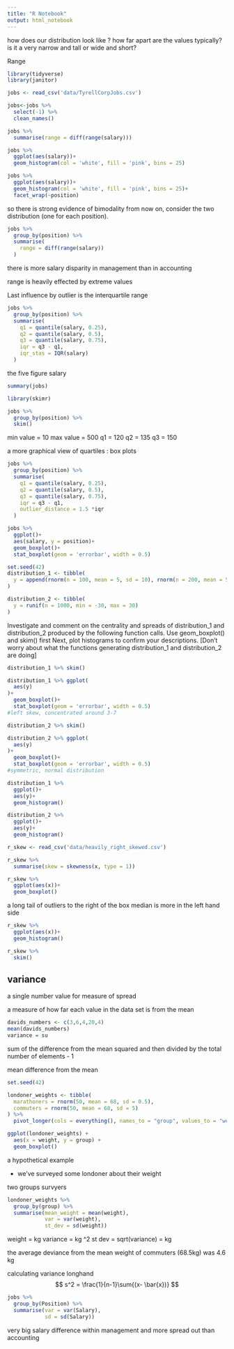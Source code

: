 ```yaml
---
title: "R Notebook"
output: html_notebook
---
```

how does our distribution look like ?
how far apart are the values typically?
is it a very narrow and tall or wide and short?

Range 
```r
library(tidyverse)
library(janitor)
```

```r
jobs <- read_csv('data/TyrellCorpJobs.csv')
```
```r
jobs<-jobs %>% 
  select(-1) %>% 
  clean_names()
```

```r
jobs %>% 
  summarise(range = diff(range(salary)))

```


```r
jobs %>% 
  ggplot(aes(salary))+
  geom_histogram(col = 'white', fill = 'pink', bins = 25)
```


```r
jobs %>% 
  ggplot(aes(salary))+
  geom_histogram(col = 'white', fill = 'pink', bins = 25)+
  facet_wrap(~position)
```
so there is strong evidence of bimodality 
from now on, consider the two distribution (one for each position).

```r
jobs %>% 
  group_by(position) %>% 
  summarise(
    range = diff(range(salary))
  )
```
there is more salary disparity in management than in accounting 

range is heavily effected by extreme values 

Last influence by outlier is the interquartile range 

```r
jobs %>% 
  group_by(position) %>% 
  summarise(
    q1 = quantile(salary, 0.25),
    q2 = quantile(salary, 0.5),
    q3 = quantile(salary, 0.75),
    iqr = q3 - q1,
    iqr_stas = IQR(salary)
  )
```
the five figure salary 
```r
summary(jobs)
```
```r
library(skimr)
```

```r
jobs %>% 
  group_by(position) %>% 
  skim()
```
min value = 10 
max value = 500
q1 = 120
q2 = 135
q3 = 150

a more graphical view of quartiles : box plots
```r
jobs %>% 
  group_by(position) %>% 
  summarise(
    q1 = quantile(salary, 0.25),
    q2 = quantile(salary, 0.5),
    q3 = quantile(salary, 0.75),
    iqr = q3 - q1,
    outlier_distance = 1.5 *iqr
  )
```

```r
jobs %>% 
  ggplot()+
  aes(salary, y = position)+
  geom_boxplot()+
  stat_boxplot(geom = 'errorbar', width = 0.5)
```


```r
set.seed(42)
distribution_1 <- tibble(
  y = append(rnorm(n = 100, mean = 5, sd = 10), rnorm(n = 200, mean = 5, sd = 1))
)

distribution_2 <- tibble(
  y = runif(n = 1000, min = -30, max = 30)
)
```

Investigate and comment on the centrality and spreads of distribution_1 and distribution_2 produced by the following function calls.
Use geom_boxplot() and skim() first
Next, plot histograms to confirm your descriptions.
[Don’t worry about what the functions generating distribution_1 and distribution_2 are doing]

```r
distribution_1 %>% skim()

distribution_1 %>% ggplot(
  aes(y)
)+
  geom_boxplot()+
  stat_boxplot(geom = 'errorbar', width = 0.5)
#left skew, concentrated around 3-7
```
```r
distribution_2 %>% skim()

distribution_2 %>% ggplot(
  aes(y)
)+
  geom_boxplot()+
  stat_boxplot(geom = 'errorbar', width = 0.5)
#symmetric, normal distribution 
```
```r
distribution_1 %>% 
  ggplot()+
  aes(y)+
  geom_histogram()
```

```r
distribution_2 %>% 
  ggplot()+
  aes(y)+
  geom_histogram()
```

```r
r_skew <- read_csv('data/heavily_right_skewed.csv')
```

```r
r_skew %>% 
  summarise(skew = skewness(x, type = 1))
```

```r
r_skew %>% 
  ggplot(aes(x))+
  geom_boxplot()
```
a long tail of outliers to the right of the box 
median is more in the left hand side 

```r
r_skew %>% 
  ggplot(aes(x))+
  geom_histogram()
```

```r
r_skew %>% 
  skim()
```
## variance 
a single number value for measure of spread

a measure of how far each value in the data set is 
from the mean 

```r
davids_numbers <- c(3,6,4,20,4)
mean(davids_numbers)
variance = su
```

sum of the difference from the mean squared and then divided by the total 
number of elements - 1

mean difference from the mean 

```r
set.seed(42)

londoner_weights <- tibble(
  marathoners = rnorm(50, mean = 68, sd = 0.5),
  commuters = rnorm(50, mean = 68, sd = 5)
) %>% 
  pivot_longer(cols = everything(), names_to = "group", values_to = "weight")

ggplot(londoner_weights) +
  aes(x = weight, y = group) +
  geom_boxplot()
```
a hypothetical example 

- we've surveyed some londoner about their weight 

two groups survyers 

```r
londoner_weights %>% 
  group_by(group) %>% 
  summarise(mean_weight = mean(weight),
            var = var(weight),
            st_dev = sd(weight))
```
weight = kg
variance = kg ^2 
st dev = sqrt(variance) = kg 

the average deviance from the mean weight of commuters (68.5kg) was 4.6 kg 

calculating variance longhand
$$
s^2 = \frac{1}{n-1}\sum{(x- \bar{x})}
$$
```r
jobs %>% 
  group_by(Position) %>% 
  summarise(var = var(Salary),
            sd = sd(Salary))
```
very big salary difference within management and more spread out than 
accounting 






